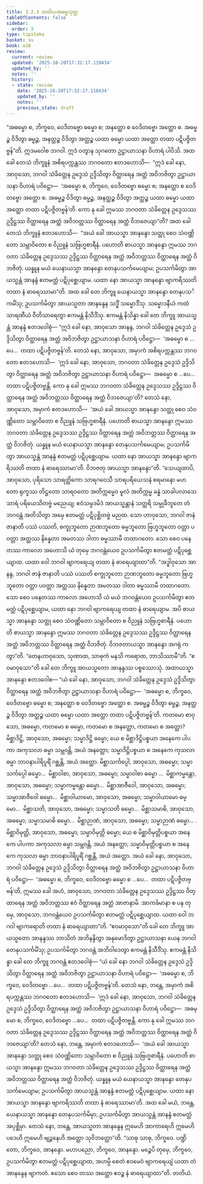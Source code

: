 ```yaml
---
title: 3.2.3 တတိယအဓမ္မသုတ္တ
tableOfContents: false
sidebar:
  order: 3
type: tipitaka
basket: su
book: a10
review:
  current: review
  updated: '2025-10-20T17:32:17.110434'
  updated_by: ''
  notes: ''
  history:
  - state: review
    date: '2025-10-20T17:32:17.110434'
    updated_by: ''
    notes: ''
    previous_state: draft
---
```



<DynamicBreadcrumb />


<ReviewStatus review={frontmatter.review} showDetails={true} />

<HypothesisAnnotation frontmatter={frontmatter} />

<Division number="115" book="a10" e="ch" v="17" p="439">

<Paragraph number="1005" book="a10">
“အဓမ္မော စ, ဘိက္ခဝေ, ဝေဒိတဗ္ဗော ဓမ္မော စ; အနတ္ထော စ ဝေဒိတဗ္ဗော အတ္ထော စ. အဓမ္မဉ္စ ဝိဒိတွာ ဓမ္မဉ္စ, အနတ္ထဉ္စ ဝိဒိတွာ အတ္ထဉ္စ ယထာ ဓမ္မော ယထာ အတ္ထော တထာ ပဋိပဇ္ဇိတဗ္ဗန်”တိ. ဣဒမဝေါစ ဘဂဝါ. ဣဒံ ဝတွာန သုဂတော ဥဋ္ဌာယာသနာ ဝိဟာရံ ပါဝိသိ.
</Paragraph>

<Paragraph number="1006" book="a10">
အထ ခေါ တေသံ ဘိက္ခူနံ အစိရပက္ကန္တဿ ဘဂဝတော ဧတဒဟောသိ—  “ဣဒံ ခေါ နော, အာဝုသော, ဘဂဝါ သံခိတ္တေန ဥဒ္ဒေသံ ဥဒ္ဒိသိတွာ ဝိတ္ထာရေန အတ္ထံ အဝိဘဇိတွာ ဥဋ္ဌာယာသနာ ဝိဟာရံ ပဝိဋ္ဌော—  ‘အဓမ္မော စ, ဘိက္ခဝေ, ဝေဒိတဗ္ဗော ဓမ္မော စ; အနတ္ထော စ ဝေဒိတဗ္ဗော အတ္ထော စ. အဓမ္မဉ္စ ဝိဒိတွာ ဓမ္မဉ္စ, အနတ္ထဉ္စ ဝိဒိတွာ အတ္ထဉ္စ ယထာ ဓမ္မော ယထာ အတ္ထော တထာ ပဋိပဇ္ဇိတဗ္ဗန်’တိ. ကော နု ခေါ ဣမဿ ဘဂဝတာ သံခိတ္တေန ဥဒ္ဒေသဿ ဥဒ္ဒိဋ္ဌဿ ဝိတ္ထာရေန အတ္ထံ အဝိဘတ္တဿ ဝိတ္ထာရေန အတ္ထံ ဝိဘဇေယျာ”တိ?
</Paragraph>

<Paragraph number="1007" book="a10">
အထ ခေါ တေသံ ဘိက္ခူနံ ဧတဒဟောသိ—  “အယံ ခေါ အာယသ္မာ အာနန္ဒော သတ္ထု စေဝ သံဝဏ္ဏိတော သမ္ဘာဝိတော စ ဝိညူနံ သဗြဟ္မစာရီနံ. ပဟောတိ စာယသ္မာ အာနန္ဒော ဣမဿ ဘဂဝတာ သံခိတ္တေန ဥဒ္ဒေသဿ ဥဒ္ဒိဋ္ဌဿ ဝိတ္ထာရေန အတ္ထံ အဝိဘတ္တဿ ဝိတ္ထာရေန အတ္ထံ ဝိဘဇိတုံ. ယန္နူန မယံ ယေနာယသ္မာ အာနန္ဒော တေနုပသင်္ကမေယျာမ; ဥပသင်္ကမိတွာ အာယသ္မန္တံ အာနန္ဒံ ဧတမတ္ထံ ပဋိပုစ္ဆေယျာမ. ယထာ နော အာယသ္မာ အာနန္ဒော ဗျာကရိဿတိ တထာ နံ ဓာရေဿာမာ”တိ.
</Paragraph>

<Paragraph number="1008" book="a10">
အထ ခေါ တေ ဘိက္ခူ ယေနာယသ္မာ အာနန္ဒော တေနုပသင်္ကမိံသု; ဥပသင်္ကမိတွာ အာယသ္မတာ အာနန္ဒေန သဒ္ဓိံ သမ္မောဒိံသု. သမ္မောဒနီယံ ကထံ သာရဏီယံ ဝီတိသာရေတွာ ဧကမန္တံ နိသီဒိံသု. ဧကမန္တံ နိသိန္နာ ခေါ တေ ဘိက္ခူ အာယသ္မန္တံ အာနန္ဒံ ဧတဒဝေါစုံ—
</Paragraph>

<Paragraph number="1009" book="a10">
“ဣဒံ ခေါ နော, အာဝုသော အာနန္ဒ, ဘဂဝါ သံခိတ္တေန ဥဒ္ဒေသံ ဥဒ္ဒိသိတွာ ဝိတ္ထာရေန အတ္ထံ အဝိဘဇိတွာ ဥဋ္ဌာယာသနာ ဝိဟာရံ ပဝိဋ္ဌော—  ‘အဓမ္မော စ …ပေ…  တထာ ပဋိပဇ္ဇိတဗ္ဗန်’တိ.
</Paragraph>

<Paragraph number="1010" book="a10">
တေသံ နော, အာဝုသော, အမှာကံ အစိရပက္ကန္တဿ ဘဂဝတော ဧတဒဟောသိ—  ‘ဣဒံ ခေါ နော, အာဝုသော, ဘဂဝတာ သံခိတ္တေန ဥဒ္ဒေသံ ဥဒ္ဒိသိတွာ ဝိတ္ထာရေန အတ္ထံ အဝိဘဇိတွာ ဥဋ္ဌာယာသနာ ဝိဟာရံ ပဝိဋ္ဌော—  အဓမ္မော စ …ပေ…  တထာ ပဋိပဇ္ဇိတဗ္ဗန္တိ. ကော နု ခေါ ဣမဿ ဘဂဝတာ သံခိတ္တေန ဥဒ္ဒေသဿ ဥဒ္ဒိဋ္ဌဿ ဝိတ္ထာရေန အတ္ထံ အဝိဘတ္တဿ ဝိတ္ထာရေန အတ္ထံ ဝိဘဇေယျာ’တိ?
</Paragraph>

<Paragraph number="1011" book="a10">
တေသံ နော, အာဝုသော, အမှာကံ ဧတဒဟောသိ—  ‘အယံ ခေါ အာယသ္မာ အာနန္ဒော သတ္ထု စေဝ သံဝဏ္ဏိတော သမ္ဘာဝိတော စ ဝိညူနံ သဗြဟ္မစာရီနံ. ပဟောတိ စာယသ္မာ အာနန္ဒော ဣမဿ ဘဂဝတာ သံခိတ္တေန ဥဒ္ဒေသဿ ဥဒ္ဒိဋ္ဌဿ ဝိတ္ထာရေန အတ္ထံ အဝိဘတ္တဿ ဝိတ္ထာရေန အတ္ထံ ဝိဘဇိတုံ. ယန္နူန မယံ ယေနာယသ္မာ အာနန္ဒော တေနုပသင်္ကမေယျာမ; ဥပသင်္ကမိတွာ အာယသ္မန္တံ အာနန္ဒံ ဧတမတ္ထံ ပဋိပုစ္ဆေယျာမ. ယထာ နော အာယသ္မာ အာနန္ဒော ဗျာကရိဿတိ တထာ နံ ဓာရေဿာမာ’တိ. ဝိဘဇတု အာယသ္မာ အာနန္ဒော”တိ.
</Paragraph>

<Paragraph number="1012" book="a10">
“သေယျထာပိ, အာဝုသော, ပုရိသော သာရတ္ထိကော သာရဂဝေသီ သာရပရိယေသနံ စရမာနော မဟတော ရုက္ခဿ တိဋ္ဌတော သာရဝတော အတိက္ကမ္မေဝ မူလံ အတိက္ကမ္မ ခန္ဓံ သာခါပလာသေ သာရံ ပရိယေသိတဗ္ဗံ မညေယျ; ဧဝံသမ္ပဒမိဒံ အာယသ္မန္တာနံ သတ္ထရိ သမ္မုခီဘူတေ တံ ဘဂဝန္တံ အတိသိတွာ အမှေ ဧတမတ္ထံ ပဋိပုစ္ဆိတဗ္ဗံ မညထ. သော ဟာဝုသော, ဘဂဝါ ဇာနံ ဇာနာတိ ပဿံ ပဿတိ, စက္ခုဘူတော ဉာဏဘူတော ဓမ္မဘူတော ဗြဟ္မဘူတော ဝတ္တာ ပဝတ္တာ အတ္ထဿ နိန္နေတာ အမတဿ ဒါတာ ဓမ္မဿာမီ တထာဂတော. သော စေဝ ပနေတဿ ကာလော အဟောသိ ယံ တုမှေ ဘဂဝန္တံယေဝ ဥပသင်္ကမိတွာ ဧတမတ္ထံ ပဋိပုစ္ဆေယျာထ. ယထာ ဝေါ ဘဂဝါ ဗျာကရေယျ တထာ နံ ဓာရေယျာထာ”တိ.
</Paragraph>

<Paragraph number="1013" book="a10">
“အဒ္ဓါဝုသော အာနန္ဒ, ဘဂဝါ ဇာနံ ဇာနာတိ ပဿံ ပဿတိ စက္ခုဘူတော ဉာဏဘူတော ဓမ္မဘူတော ဗြဟ္မဘူတော ဝတ္တာ ပဝတ္တာ အတ္ထဿ နိန္နေတာ အမတဿ ဒါတာ ဓမ္မဿာမီ တထာဂတော. သော စေဝ ပနေတဿ ကာလော အဟောသိ ယံ မယံ ဘဂဝန္တံယေဝ ဥပသင်္ကမိတွာ ဧတမတ္ထံ ပဋိပုစ္ဆေယျာမ, ယထာ နော ဘဂဝါ ဗျာကရေယျ တထာ နံ ဓာရေယျာမ. အပိ စာယသ္မာ အာနန္ဒော သတ္ထု စေဝ သံဝဏ္ဏိတော သမ္ဘာဝိတော စ ဝိညူနံ သဗြဟ္မစာရီနံ. ပဟောတိ စာယသ္မာ အာနန္ဒော ဣမဿ ဘဂဝတာ သံခိတ္တေန ဥဒ္ဒေသဿ ဥဒ္ဒိဋ္ဌဿ ဝိတ္ထာရေန အတ္ထံ အဝိဘတ္တဿ ဝိတ္ထာရေန အတ္ထံ ဝိဘဇိတုံ. ဝိဘဇတာယသ္မာ အာနန္ဒော အဂရုံ ကတွာ”တိ.
</Paragraph>

<Paragraph number="1014" book="a10">
“တေနဟာဝုသော, သုဏာထ, သာဓုကံ မနသိ ကရောထ, ဘာသိဿာမီ”တိ. “ဧဝမာဝုသော”တိ ခေါ တေ ဘိက္ခူ အာယသ္မတော အာနန္ဒဿ ပစ္စဿောသုံ. အထာယသ္မာ အာနန္ဒော ဧတဒဝေါစ—
</Paragraph>

<Paragraph number="1015" book="a10">
“ယံ ခေါ နော, အာဝုသော, ဘဂဝါ သံခိတ္တေန ဥဒ္ဒေသံ ဥဒ္ဒိသိတွာ ဝိတ္ထာရေန အတ္ထံ အဝိဘဇိတွာ ဥဋ္ဌာယာသနာ ဝိဟာရံ ပဝိဋ္ဌော—  ‘အဓမ္မော စ, ဘိက္ခဝေ, ဝေဒိတဗ္ဗော ဓမ္မော စ; အနတ္ထော စ ဝေဒိတဗ္ဗော အတ္ထော စ. အဓမ္မဉ္စ ဝိဒိတွာ ဓမ္မဉ္စ, အနတ္ထဉ္စ ဝိဒိတွာ အတ္ထဉ္စ ယထာ ဓမ္မော ယထာ အတ္ထော တထာ ပဋိပဇ္ဇိတဗ္ဗန်’တိ.
</Paragraph>

<Paragraph number="1016" book="a10">
ကတမော စာဝုသော, အဓမ္မော, ကတမော စ ဓမ္မော, ကတမော စ အနတ္ထော, ကတမော စ အတ္ထော?
</Paragraph>

<Paragraph number="1017" book="a10">
မိစ္ဆာဒိဋ္ဌိ, အာဝုသော, အဓမ္မော; သမ္မာဒိဋ္ဌိ ဓမ္မော; ယေ စ မိစ္ဆာဒိဋ္ဌိပစ္စယာ အနေကေ ပါပကာ အကုသလာ ဓမ္မာ သမ္ဘဝန္တိ, အယံ အနတ္ထော; သမ္မာဒိဋ္ဌိပစ္စယာ စ အနေကေ ကုသလာ ဓမ္မာ ဘာဝနာပါရိပူရိံ ဂစ္ဆန္တိ, အယံ အတ္ထော.
</Paragraph>

<Paragraph number="1018" book="a10">
မိစ္ဆာသင်္ကပ္ပေါ, အာဝုသော, အဓမ္မော; သမ္မာသင်္ကပ္ပေါ ဓမ္မော…  မိစ္ဆာဝါစာ, အာဝုသော, အဓမ္မော; သမ္မာဝါစာ ဓမ္မော …  မိစ္ဆာကမ္မန္တော, အာဝုသော, အဓမ္မော; သမ္မာကမ္မန္တော ဓမ္မော…  မိစ္ဆာအာဇီဝေါ, အာဝုသော, အဓမ္မော; သမ္မာအာဇီဝေါ ဓမ္မော…  မိစ္ဆာဝါယာမော, အာဝုသော, အဓမ္မော; သမ္မာဝါယာမော ဓမ္မော…  မိစ္ဆာသတိ, အာဝုသော, အဓမ္မော; သမ္မာသတိ ဓမ္မော…  မိစ္ဆာသမာဓိ, အာဝုသော, အဓမ္မော; သမ္မာသမာဓိ ဓမ္မော…  မိစ္ဆာဉာဏံ, အာဝုသော, အဓမ္မော; သမ္မာဉာဏံ ဓမ္မော… .
</Paragraph>

<Paragraph number="1019" book="a10">
မိစ္ဆာဝိမုတ္တိ, အာဝုသော, အဓမ္မော; သမ္မာဝိမုတ္တိ ဓမ္မော; ယေ စ မိစ္ဆာဝိမုတ္တိပစ္စယာ အနေကေ ပါပကာ အကုသလာ ဓမ္မာ သမ္ဘဝန္တိ, အယံ အနတ္ထော; သမ္မာဝိမုတ္တိပစ္စယာ စ အနေကေ ကုသလာ ဓမ္မာ ဘာဝနာပါရိပူရိံ ဂစ္ဆန္တိ, အယံ အတ္ထော.
</Paragraph>

<Paragraph number="1020" book="a10">
အယံ ခေါ နော, အာဝုသော, ဘဂဝါ သံခိတ္တေန ဥဒ္ဒေသံ ဥဒ္ဒိသိတွာ ဝိတ္ထာရေန အတ္ထံ အဝိဘဇိတွာ ဥဋ္ဌာယာသနာ ဝိဟာရံ ပဝိဋ္ဌော—  ‘အဓမ္မော စ, ဘိက္ခဝေ, ဝေဒိတဗ္ဗော ဓမ္မော စ …ပေ…  တထာ ပဋိပဇ္ဇိတဗ္ဗန်’တိ, ဣမဿ ခေါ အဟံ, အာဝုသော, ဘဂဝတာ သံခိတ္တေန ဥဒ္ဒေသဿ ဥဒ္ဒိဋ္ဌဿ ဝိတ္ထာရေန အတ္ထံ အဝိဘတ္တဿ ဧဝံ ဝိတ္ထာရေန အတ္ထံ အာဇာနာမိ. အာကင်္ခမာနာ စ ပန တုမှေ, အာဝုသော, ဘဂဝန္တံယေဝ ဥပသင်္ကမိတွာ ဧတမတ္ထံ ပဋိပုစ္ဆေယျာထ. ယထာ ဝေါ ဘဂဝါ ဗျာကရောတိ တထာ နံ ဓာရေယျာထာ”တိ.
</Paragraph>

<Paragraph number="1021" book="a10">
“ဧဝမာဝုသော”တိ ခေါ တေ ဘိက္ခူ အာယသ္မတော အာနန္ဒဿ ဘာသိတံ အဘိနန္ဒိတွာ အနုမောဒိတွာ ဥဋ္ဌာယာသနာ ယေန ဘဂဝါ တေနုပသင်္ကမိံသု; ဥပသင်္ကမိတွာ ဘဂဝန္တံ အဘိဝါဒေတွာ ဧကမန္တံ နိသီဒိံသု. ဧကမန္တံ နိသိန္နာ ခေါ တေ ဘိက္ခူ ဘဂဝန္တံ ဧတဒဝေါစုံ—
</Paragraph>

<Paragraph number="1022" book="a10">
“ယံ ခေါ နော ဘဂဝါ သံခိတ္တေန ဥဒ္ဒေသံ ဥဒ္ဒိသိတွာ ဝိတ္ထာရေန အတ္ထံ အဝိဘဇိတွာ ဥဋ္ဌာယာသနာ ဝိဟာရံ ပဝိဋ္ဌော—  ‘အဓမ္မော စ, ဘိက္ခဝေ, ဝေဒိတဗ္ဗော …ပေ…  တထာ ပဋိပဇ္ဇိတဗ္ဗန်’တိ.
</Paragraph>

<Paragraph number="1023" book="a10">
တေသံ နော, ဘန္တေ, အမှာကံ အစိရပက္ကန္တဿ ဘဂဝတော ဧတဒဟောသိ—  ‘ဣဒံ ခေါ နော, အာဝုသော, ဘဂဝါ သံခိတ္တေန ဥဒ္ဒေသံ ဥဒ္ဒိသိတွာ ဝိတ္ထာရေန အတ္ထံ အဝိဘဇိတွာ ဥဋ္ဌာယာသနာ ဝိဟာရံ ပဝိဋ္ဌော—  အဓမ္မော စ, ဘိက္ခဝေ, ဝေဒိတဗ္ဗော …ပေ…  တထာ ပဋိပဇ္ဇိတဗ္ဗန္တိ. ကော နု ခေါ ဣမဿ ဘဂဝတာ သံခိတ္တေန ဥဒ္ဒေသဿ ဥဒ္ဒိဋ္ဌဿ ဝိတ္ထာရေန အတ္ထံ အဝိဘတ္တဿ ဝိတ္ထာရေန အတ္ထံ ဝိဘဇေယျာ’တိ?
</Paragraph>

<Paragraph number="1024" book="a10">
တေသံ နော, ဘန္တေ, အမှာကံ ဧတဒဟောသိ—  ‘အယံ ခေါ အာယသ္မာ အာနန္ဒော သတ္ထု စေဝ သံဝဏ္ဏိတော သမ္ဘာဝိတော စ ဝိညူနံ သဗြဟ္မစာရီနံ. ပဟောတိ စာယသ္မာ အာနန္ဒော ဣမဿ ဘဂဝတာ သံခိတ္တေန ဥဒ္ဒေသဿ ဥဒ္ဒိဋ္ဌဿ ဝိတ္ထာရေန အတ္ထံ အဝိဘတ္တဿ ဝိတ္ထာရေန အတ္ထံ ဝိဘဇိတုံ. ယန္နူန မယံ ယေနာယသ္မာ အာနန္ဒော တေနုပသင်္ကမေယျာမ; ဥပသင်္ကမိတွာ အာယသ္မန္တံ အာနန္ဒံ ဧတမတ္ထံ ပဋိပုစ္ဆေယျာမ. ယထာ နော အာယသ္မာ အာနန္ဒော ဗျာကရိဿတိ တထာ နံ ဓာရေဿာမာ’တိ.
</Paragraph>

<Paragraph number="1025" book="a10">
အထ ခေါ မယံ, ဘန္တေ, ယေနာယသ္မာ အာနန္ဒော တေနုပသင်္ကမိမှာ; ဥပသင်္ကမိတွာ အာယသ္မန္တံ အာနန္ဒံ ဧတမတ္ထံ အပုစ္ဆိမှာ. တေသံ နော, ဘန္တေ, အာယသ္မတာ အာနန္ဒေန ဣမေဟိ အာကာရေဟိ ဣမေဟိ ပဒေဟိ ဣမေဟိ ဗျဉ္ဇနေဟိ အတ္ထော သုဝိဘတ္တော”တိ.
</Paragraph>

<Paragraph number="1026" book="a10">
“သာဓု သာဓု, ဘိက္ခဝေ. ပဏ္ဍိတော, ဘိက္ခဝေ, အာနန္ဒော. မဟာပညော, ဘိက္ခဝေ, အာနန္ဒော. မဉ္စေပိ တုမှေ, ဘိက္ခဝေ, ဥပသင်္ကမိတွာ ဧတမတ္ထံ ပဋိပုစ္ဆေယျာထ, အဟမ္ပိ စေတံ ဧဝမေဝံ ဗျာကရေယျံ ယထာ တံ အာနန္ဒေန ဗျာကတံ. ဧသော စေဝ တဿ အတ္ထော ဧဝဉ္စ နံ ဓာရေယျာထာ”တိ.

</Paragraph>
</Division>

<Paragraph number="1027" type="center" book="a10">
တတိယံ.
</Paragraph>
